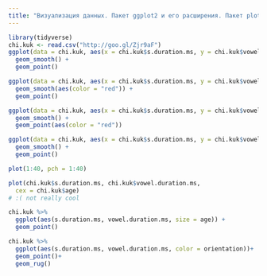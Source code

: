 ```yaml
---
title: "Визуализация данных. Пакет ggplot2 и его расширения. Пакет plotly. R Markdown. R Notebook. Shiny"
---
```


```r
library(tidyverse)
chi.kuk <- read.csv("http://goo.gl/Zjr9aF")
ggplot(data = chi.kuk, aes(x = chi.kuk$s.duration.ms, y = chi.kuk$vowel.duration.ms)) +
  geom_smooth() +
  geom_point()
```
```r
ggplot(data = chi.kuk, aes(x = chi.kuk$s.duration.ms, y = chi.kuk$vowel.duration.ms)) +
  geom_smooth(aes(color = "red")) +
  geom_point()

```

```r
ggplot(data = chi.kuk, aes(x = chi.kuk$s.duration.ms, y = chi.kuk$vowel.duration.ms)) +
  geom_smooth() +
  geom_point(aes(color = "red"))

```
```r
ggplot(data = chi.kuk, aes(x = chi.kuk$s.duration.ms, y = chi.kuk$vowel.duration.ms, color = "red")) +
  geom_smooth() +
  geom_point()

```
```r
plot(1:40, pch = 1:40)
```

```r
plot(chi.kuk$s.duration.ms, chi.kuk$vowel.duration.ms,
  cex = chi.kuk$age)
# :( not really cool 
```


```r
chi.kuk %>%
  ggplot(aes(s.duration.ms, vowel.duration.ms, size = age)) +
  geom_point()

```

```r
chi.kuk %>% 
  ggplot(aes(s.duration.ms, vowel.duration.ms, color = orientation))+
  geom_point()+
  geom_rug()
```

